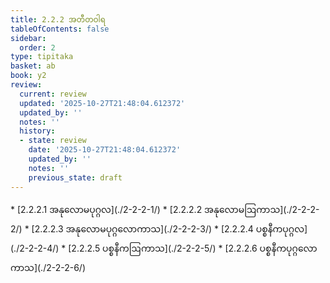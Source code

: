 ```yaml
---
title: 2.2.2 အတီတဝါရ
tableOfContents: false
sidebar:
  order: 2
type: tipitaka
basket: ab
book: y2
review:
  current: review
  updated: '2025-10-27T21:48:04.612372'
  updated_by: ''
  notes: ''
  history:
  - state: review
    date: '2025-10-27T21:48:04.612372'
    updated_by: ''
    notes: ''
    previous_state: draft
---
```



<ReviewStatus review={frontmatter.review} showDetails={true} />

<HypothesisAnnotation frontmatter={frontmatter} />

<DynamicBreadcrumb />



<TableOfContents book="y2" section="2.2.2">
* [2.2.2.1 အနုလောမပုဂ္ဂလ](./2-2-2-1/)
* [2.2.2.2 အနုလောမဩကာသ](./2-2-2-2/)
* [2.2.2.3 အနုလောမပုဂ္ဂလောကာသ](./2-2-2-3/)
* [2.2.2.4 ပစ္စနီကပုဂ္ဂလ](./2-2-2-4/)
* [2.2.2.5 ပစ္စနီကဩကာသ](./2-2-2-5/)
* [2.2.2.6 ပစ္စနီကပုဂ္ဂလောကာသ](./2-2-2-6/)
</TableOfContents>